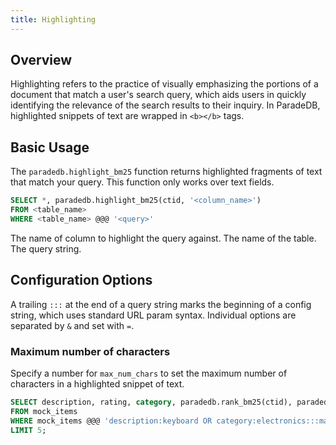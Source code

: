 ```yaml
---
title: Highlighting
---
```


## Overview

Highlighting refers to the practice of visually emphasizing the portions of a document that match a user's
search query, which aids users in quickly identifying the relevance of the search results to
their inquiry. In ParadeDB, highlighted snippets of text are wrapped in `<b></b>` tags.

## Basic Usage

The `paradedb.highlight_bm25` function returns highlighted fragments of text that match your
query. This function only works over text fields.

```sql
SELECT *, paradedb.highlight_bm25(ctid, '<column_name>')
FROM <table_name>
WHERE <table_name> @@@ '<query>'
```

<ParamField body="column_name" required>
    The name of column to highlight the query against.
</ParamField>
<ParamField body="table_name" required>
    The name of the table.
</ParamField>
<ParamField body="query" required>
    The query string.
</ParamField>

## Configuration Options
A trailing `:::` at the end of a query string marks the beginning of a config string, which uses standard
URL param syntax. Individual options are separated by `&` and set with `=`.

### Maximum number of characters

Specify a number for `max_num_chars` to set the maximum number of characters in a
highlighted snippet of text.

```sql
SELECT description, rating, category, paradedb.rank_bm25(ctid), paradedb.highlight_bm25(ctid, 'description')
FROM mock_items
WHERE mock_items @@@ 'description:keyboard OR category:electronics:::max_num_chars=14'
LIMIT 5;
```
